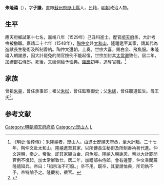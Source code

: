 {{明清人物信息框
| 姓名 = 朱隆禧
| 原名 =
| 圖片名稱= 
| 圖片大小 =
| 圖片說明 = 
| 最高職務 = 太常寺卿
| 國家 = 大明 
| 爵位 =
| 籍貫 = [[南直隸|直隸]][[蘇州府|蘇州府]][[昆山县_(南梁)|崑山縣]]
| 族裔 = 
| 旗籍 = 
| 字號 = 字子謙
| 諡號 =
| 出生日期 = 生年不詳
| 出生地點 = 
| 逝世日期 = 嘉靖三十五年（1556年）
| 逝世地點 =
| 墓葬 =
| 配偶 = 
| 親屬 = 祖父 [[朱栻|朱栻]]
| 出身 =
* 嘉靖八年己丑科同進士出身
| 經歷 =
| 著作 =  
}}
'''朱隆禧'''（{{bd|？||1556年|catIdx=Z}}），字'''子謙'''，直隸[[蘇州府|蘇州府]][[崑山縣|崑山縣]]人，民籍，[[明朝|明朝]]政治人物。

== 生平 ==
應天府鄉試第十七名，嘉靖八年（1529年）己丑科進士。歷官[[順天府|順天府]]丞，大計考格被撤職。嘉靖二十七年（1548年），[[陶仲文|陶仲文]]赴[[太和山|太和山]]，隆禧邀至其家，請其代為進獻長生秘術及所制香衲。陶仲文還朝，上奏。世宗大喜，賜白金、飛魚服。朱隆禧入朝謝恩，因大計罷免的閒官按例不能起復，世宗加封其[[太常卿|太常卿]]致仕。居二年，加禮部右侍郎。死後，又破例給予恤典。[[隆慶_(明朝)|隆慶]]初年，追奪官職。<ref>《明史·佞倖傳》：朱隆禧者，崑山人。由進士歷順天府丞，坐大計黜。二十七年，陶仲文赴太和山，隆禧邀至其家，以所傳長生秘術及所制香衲祈代進。仲文還朝，奏之。帝悅，即其家賜白金、飛魚服。隆禧入朝謝恩，帝以大計罷閒官例不復起，加太常卿致仕。居二年，加禮部右侍郎。會有邊警，仲文乘閒薦隆禧知兵。帝曰：「祖宗法不可廢。」卒不用。既卒，其妻請恤典，所司執不予，帝特諭予之。隆慶初，褫官。</ref>

== 家族 ==
曾祖[[朱昊|朱昊]]，曾任承事郎；祖父[[朱栻|朱栻]]，曾任監察御史；父[[朱紱|朱紱]]，曾任聽選監生。母王氏<ref>{{Cite book|title=天一阁藏明代科举录选刊 登科录 点校本|last=龚延明主编|first=|publisher=宁波出版社|year=2016|isbn=978-7-5526-2320-8|location=宁波|pages=|quote=《天一閣藏明代科舉錄選刊.登科錄》之《嘉靖八年己丑科進士登科錄》}}</ref>。

==参考文献==
{{reflist}}

{{嘉靖八年己丑科殿試金榜}}
{{DEFAULTSORT:Zhu朱}}
[[Category:明朝順天府府丞|Category:明朝順天府府丞]]
[[Category:崑山人|Category:崑山人]]
[[Category:朱姓|L]]